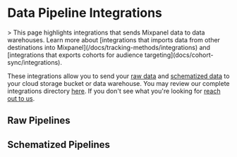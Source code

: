 
# Data Pipeline Integrations

<Callout type="info">
> This page highlights integrations that sends Mixpanel data to data warehouses. Learn more about [integrations that imports data from other destinations into Mixpanel](/docs/tracking-methods/integrations) and [integrations that exports cohorts for audience targeting](docs/cohort-sync/integrations).
</Callout>

These integrations allow you to send your [raw data](/docs/data-pipelines#raw) and [schematized data](/docs/data-pipelines#schematized) to your cloud storage bucket or data warehouse. You may review our complete integrations directory [here](https://mixpanel.com/partners/integrations). If you don't see what you're looking for [reach out to us](https://mixpanel.com/get-support).

## Raw Pipelines

<Cards>
  <Card icon title="Raw AWS Pipeline" href="/docs/data-pipelines/integrations/raw-aws-pipeline" />
  <Card icon title="Raw Azure Pipeline" href="/docs/data-pipelines/integrations/raw-azure-pipeline" />
  <Card icon title="Raw GCS Pipeline" href="/docs/data-pipelines/integrations/raw-gcs-pipeline" />
</Cards>

## Schematized Pipelines

<Cards>
  <Card icon title="Schematized AWS Pipeline" href="/docs/data-pipelines/integrations/schematized-aws-pipeline" />
  <Card icon title="Schematized Azure Pipeline" href="/docs/data-pipelines/integrations/schematized-azure-pipeline" />
  <Card icon title="Schematized BigQuery Pipeline" href="/docs/data-pipelines/integrations/schematized-bigquery-pipeline" />
  <Card icon title="Schematized GCS Pipeline" href="/docs/data-pipelines/integrations/schematized-gcs-pipeline" />
  <Card icon title="Schematized Snowflake Pipeline" href="/docs/data-pipelines/integrations/schematized-snowflake-pipeline" />
</Cards>
